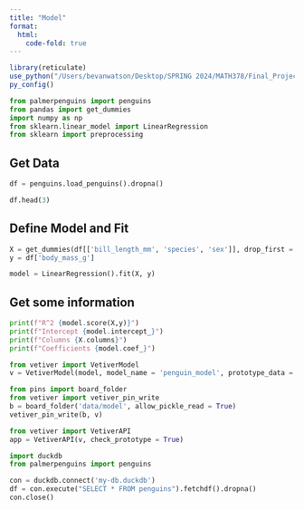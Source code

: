 ```yaml
---
title: "Model"
format:
  html:
    code-fold: true
---
```


```r
library(reticulate)
use_python("/Users/bevanwatson/Desktop/SPRING 2024/MATH378/Final_Project/venv/bin/python", required = TRUE)
py_config()
```

```python
from palmerpenguins import penguins
from pandas import get_dummies
import numpy as np
from sklearn.linear_model import LinearRegression
from sklearn import preprocessing
```

## Get Data

```python
df = penguins.load_penguins().dropna()

df.head(3)
```

## Define Model and Fit

```python
X = get_dummies(df[['bill_length_mm', 'species', 'sex']], drop_first = True)
y = df['body_mass_g']

model = LinearRegression().fit(X, y)
```

## Get some information

```python
print(f"R^2 {model.score(X,y)}")
print(f"Intercept {model.intercept_}")
print(f"Columns {X.columns}")
print(f"Coefficients {model.coef_}")
```

```python
from vetiver import VetiverModel
v = VetiverModel(model, model_name = 'penguin_model', prototype_data = X)

from pins import board_folder
from vetiver import vetiver_pin_write
b = board_folder('data/model', allow_pickle_read = True)
vetiver_pin_write(b, v)
```

```python
from vetiver import VetiverAPI
app = VetiverAPI(v, check_prototype = True)
```

```python
import duckdb
from palmerpenguins import penguins

con = duckdb.connect('my-db.duckdb')
df = con.execute("SELECT * FROM penguins").fetchdf().dropna()
con.close()
```
